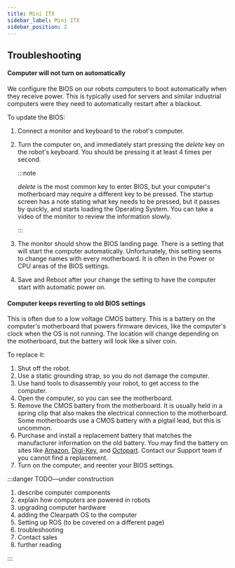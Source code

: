 ---
title: Mini ITX
sidebar_label: Mini ITX
sidebar_position: 2
---

## Troubleshooting

#### Computer will not turn on automatically

We configure the BIOS on our robots computers to boot automatically when they receive power.
This is typically used for servers and similar industrial computers were they need to automatically restart after a blackout.

To update the BIOS:

1.  Connect a monitor and keyboard to the robot's computer.
2.  Turn the computer on, and immediately start pressing the _delete_ key on the robot's keyboard.
    You should be pressing it at least 4 times per second.

    :::note

    _delete_ is the most common key to enter BIOS, but your computer's motherboard may require a different key to be pressed.
    The startup screen has a note stating what key needs to be pressed, but it passes by quickly, and starts loading the Operating System.
    You can take a video of the monitor to review the information slowly.

    :::

3.  The monitor should show the BIOS landing page.
    There is a setting that will start the computer automatically.
    Unfortunately, this setting seems to change names with every motherboard.
    It is often in the Power or CPU areas of the BIOS settings.
4.  Save and Reboot after your change the setting to have the computer start with automatic power on.

#### Computer keeps reverting to old BIOS settings

This is often due to a low voltage CMOS battery. 
This is a battery on the computer's motherboard that powers firmware devices, like the computer's clock when the OS is not running.
The location will change depending on the motherboard, but the battery will look like a silver coin.

To replace it:

1. Shut off the robot.
2. Use a static grounding strap, so you do not damage the computer.
3.  Use hand tools to disassembly your robot, to get access to the computer.
4. Open the computer, so you can see the motherboard.
5. Remove the CMOS battery from the motherboard.
    It is usually held in a spring clip that also makes the electrical connection to the motherboard.
    Some motherboards use a CMOS battery with a pigtail lead, but this is uncommon.
6.  Purchase and install a replacement battery that matches the manufacturer information on the old battery.
    You may find the battery on sites like [Amazon](https://www.amazon.com/), [Digi-Key](https://www.digikey.com/), and [Octopart](https://octopart.com/).
    Contact our Support team if you cannot find a replacement.
7.  Turn on the computer, and reenter your BIOS settings.

:::danger TODO—under construction

1.  describe computer components
2.  explain how computers are powered in robots
3.  upgrading computer hardware
4.  adding the Clearpath OS to the computer
5.  Setting up ROS (to be covered on a different page)
6.  troubleshooting
7.  Contact sales
8.  further reading

:::

